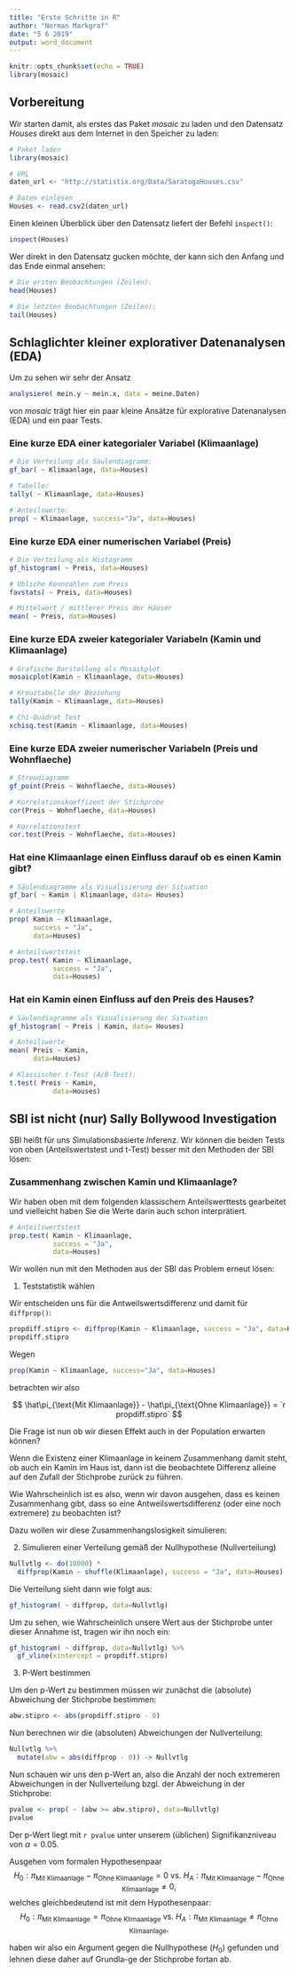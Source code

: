 ```yaml
---
title: "Erste Schritte in R"
author: "Norman Markgraf"
date: "5 6 2019"
output: word_document
---
```


```r
knitr::opts_chunk$set(echo = TRUE)
library(mosaic)
```

## Vorbereitung

Wir starten damit, als erstes das Paket *mosaic* zu laden und den Datensatz *Houses* direkt aus dem Internet in den Speicher zu laden:

```r
# Paket laden
library(mosaic)

# URL
daten_url <- "http://statistix.org/Data/SaratogaHouses.csv"

# Daten einlesen
Houses <- read.csv2(daten_url)
```

Einen kleinen Überblick über den Datensatz liefert der Befehl `inspect()`:

```r
inspect(Houses)
```

Wer direkt in den Datensatz gucken möchte, der kann sich den Anfang und das Ende einmal ansehen:
```r
# Die ersten Beobachtungen (Zeilen):
head(Houses)
```

```r
# Die letzten Beobachtungen (Zeilen):
tail(Houses)
```



## Schlaglichter kleiner explorativer Datenanalysen (EDA)

Um zu sehen wir sehr der Ansatz 

```r
analysiere( mein.y ~ mein.x, data = meine.Daten)
```

von *mosaic* trägt hier ein paar kleine Ansätze für explorative Datenanalysen (EDA) und ein paar Tests.

### Eine kurze EDA einer kategorialer Variabel (Klimaanlage)

```r
# Die Verteilung als Säulendiagramm:
gf_bar( ~ Klimaanlage, data=Houses)
```

```r
# Tabelle:
tally( ~ Klimaanlage, data=Houses)
```

```r
# Anteilswerte:
prop( ~ Klimaanlage, success="Ja", data=Houses)
```


### Eine kurze EDA einer numerischen Variabel (Preis)

```r
# Die Verteilung als Histogramm
gf_histogram( ~ Preis, data=Houses)
```

```r
# Übliche Kennzahlen zum Preis
favstats( ~ Preis, data=Houses)
```

```r
# Mittelwert / mittlerer Preis der Häuser
mean( ~ Preis, data=Houses)
```


### Eine kurze EDA zweier kategorialer Variabeln (Kamin und Klimaanlage)

```r
# Grafische Darstellung als Mosaikplot
mosaicplot(Kamin ~ Klimaanlage, data=Houses)
```

```r
# Kreuztabelle der Beziehung
tally(Kamin ~ Klimaanlage, data=Houses)
```

```r
# Chi-Quadrat Test
xchisq.test(Kamin ~ Klimaanlage, data=Houses)
```


###  Eine kurze EDA zweier numerischer Variabeln (Preis und Wohnflaeche)

```r
# Streudiagramm
gf_point(Preis ~ Wohnflaeche, data=Houses)
```

```r
# Korrelationskoeffizent der Stichprobe
cor(Preis ~ Wohnflaeche, data=Houses)
```

```r
# Korrelationstest
cor.test(Preis ~ Wohnflaeche, data=Houses)
```



### Hat eine Klimaanlage einen Einfluss darauf ob es einen Kamin gibt?

```r
# Säulendiagramme als Visualisierung der Situation
gf_bar( ~ Kamin | Klimaanlage, data= Houses)
```


```r
# Anteilswerte
prop( Kamin ~ Klimaanlage,
      success = "Ja",
      data=Houses)
```

```r
# Anteilswertstest
prop.test( Kamin ~ Klimaanlage,
           success = "Ja",
           data=Houses)
```

### Hat ein Kamin einen Einfluss auf den Preis des Hauses?

```r
# Säulendiagramme als Visualisierung der Situation
gf_histogram( ~ Preis | Kamin, data= Houses)
```


```r
# Anteilswerte
mean( Preis ~ Kamin,
      data=Houses)
```

```r
# Klassischer t-Test (A/B-Test):
t.test( Preis ~ Kamin,
           data=Houses)
```

## SBI ist nicht (nur) Sally Bollywood Investigation

SBI heißt für uns *S*imulations*b*asierte *I*nferenz. Wir können die beiden Tests von oben (Anteilswertstest und t-Test) besser mit den Methoden der SBI lösen:

### Zusammenhang zwischen Kamin und Klimaanlage?

Wir haben oben mit dem folgenden klassischem Anteilswerttests gearbeitet und vielleicht haben Sie die Werte darin auch schon interprätiert.
```r
# Anteilswertstest
prop.test( Kamin ~ Klimaanlage,
           success = "Ja",
           data=Houses)
```

Wir wollen nun mit den Methoden aus der SBI das Problem erneut lösen:

1. Teststatistik wählen

Wir entscheiden uns für die Antweilswertsdifferenz und damit für `diffprop()`:

```r
propdiff.stipro <- diffprop(Kamin ~ Klimaanlage, success = "Ja", data=Houses)
propdiff.stipro
```

Wegen 
```r
prop(Kamin ~ Klimaanlage, success="Ja", data=Houses)
```
betrachten wir also 

$$
 \hat\pi_{\text{Mit Klimaanlage}} - \hat\pi_{\text{Ohne Klimaanlage}} = `r propdiff.stipro` 
$$

Die Frage ist nun ob wir diesen Effekt auch in der Population erwarten können? 

Wenn die Existenz einer Klimaanlage in keinem Zusammenhang damit steht, ob auch ein Kamin im Haus ist, dann ist die beobachtete Differenz alleine auf den Zufall der Stichprobe zurück zu führen. 

Wie Wahrscheinlich ist es also, wenn wir davon ausgehen, dass es keinen Zusammenhang gibt, dass so eine Antweilswertsdifferenz (oder eine noch extremere) zu beobachten ist?

Dazu wollen wir diese Zusammenhangslosigkeit simulieren:

2. Simulieren einer Verteilung gemäß der Nullhypothese (Nullverteilung)

```r
Nullvtlg <- do(10000) * 
  diffprop(Kamin ~ shuffle(Klimaanlage), success = "Ja", data=Houses)
```

Die Verteilung sieht dann wie folgt aus:

```r
gf_histogram( ~ diffprop, data=Nullvtlg)
```


Um zu sehen, wie Wahrscheinlich unsere Wert aus der Stichprobe unter dieser Annahme ist, tragen wir ihn noch ein:
```r
gf_histogram( ~ diffprop, data=Nullvtlg) %>%
  gf_vline(xintercept = propdiff.stipro)

```


3. P-Wert bestimmen

Um den p-Wert zu bestimmen müssen wir zunächst die (absolute) Abweichung der Stichprobe bestimmen:

```r
abw.stipro <- abs(propdiff.stipro - 0)
```

Nun berechnen wir die (absoluten) Abweichungen der Nullverteilung:

```r
Nullvtlg %>%
  mutate(abw = abs(diffprop - 0)) -> Nullvtlg
```

Nun schauen wir uns den p-Wert an, also die Anzahl der noch extremeren Abweichungen in der Nullverteilung bzgl. der Abweichung in der Stichprobe:

```r
pvalue <- prop( ~ (abw >= abw.stipro), data=Nullvtlg)
pvalue
```

Der p-Wert liegt mit `r pvalue` unter unserem (üblichen) Signifikanzniveau von $\alpha = 0.05$.

Ausgehen vom formalen Hypothesenpaar
$$
 H_0:  \pi_{\text{Mit Klimaanlage}} - \pi_{\text{Ohne Klimaanlage}} =  0 \text{ vs. }
 H_A:  \pi_{\text{Mit Klimaanlage}} - \pi_{\text{Ohne Klimaanlage}} \neq  0,
$$
welches gleichbedeutend ist mit dem Hypothesenpaar:
$$
 H_0:  \pi_{\text{Mit Klimaanlage}} = \pi_{\text{Ohne Klimaanlage}} \text{ vs. }
 H_A:  \pi_{\text{Mit Klimaanlage}} \neq \pi_{\text{Ohne Klimaanlage}} ,
$$

haben wir also ein Argument gegen die Nullhypothese ($H_0$) gefunden und lehnen diese daher auf Grundla-ge der Stichprobe fortan ab.




